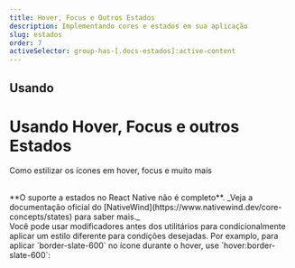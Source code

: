 ```yaml
---
title: Hover, Focus e Outros Estados
description: Implementando cores e estados em sua aplicação
slug: estados
order: 7
activeSelector: group-has-[.docs-estados]:active-content
---
```


## Usando

# Usando Hover, Focus e outros Estados

Como estilizar os ícones em hover, focus e muito mais

<br />
**O suporte a estados no React Native não é completo**. _Veja a documentação oficial do [NativeWind](https://www.nativewind.dev/core-concepts/states)
para saber mais._
<br />
Você pode usar modificadores antes dos utilitários para condicionalmente aplicar um estilo diferente
para condições desejadas. Por examplo, para aplicar `border-slate-600` no ícone durante o hover, use
`hover:border-slate-600`:
